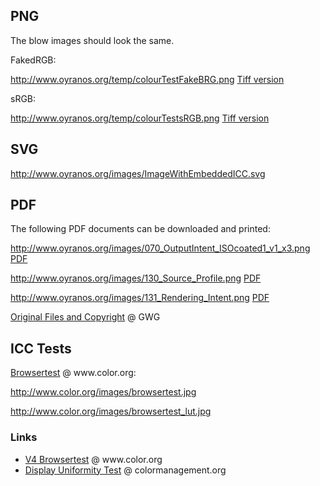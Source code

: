 == PNG ==

The blow images should look the same.

FakedRGB:

http://www.oyranos.org/temp/colourTestFakeBRG.png
[http://www.oyranos.org/temp/colourTestFakeBRG.tif Tiff version]

sRGB:

http://www.oyranos.org/temp/colourTestsRGB.png
[http://www.oyranos.org/temp/colourTestsRGB.tif Tiff version]


== SVG ==

http://www.oyranos.org/images/ImageWithEmbeddedICC.svg

== PDF ==

The following PDF documents can be downloaded and printed:

http://www.oyranos.org/images/070_OutputIntent_ISOcoated1_v1_x3.png
[http://www.oyranos.org/images/070_OutputIntent_ISOCoated1-v1_x3.pdf PDF]

http://www.oyranos.org/images/130_Source_Profile.png 
[http://www.oyranos.org/images/130_Source%20Profile.pdf PDF]

http://www.oyranos.org/images/131_Rendering_Intent.png 
[http://www.oyranos.org/images/131_Rendering%20intent.pdf PDF]

[http://www.gwg.org/ghentoutputsuite.phtml Original Files and Copyright] @ GWG

== ICC Tests ==

[http://www.color.org/browsertest.xalter Browsertest] @ www.color.org:

http://www.color.org/images/browsertest.jpg

http://www.color.org/images/browsertest_lut.jpg


=== Links ===
* [http://www.color.org/version4html.xalter V4 Browsertest] @ www.color.org
* [http://www.colormanagement.org/download_files/basICColor_CM-Ampel.jpg Display Uniformity Test] @ colormanagement.org